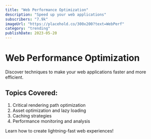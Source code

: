 ```yaml
---
title: "Web Performance Optimization"
description: "Speed up your web applications"
subscribers: "7.9k"
imageUrl: "https://placehold.co/300x200?text=WebPerf"
category: "trending"
publishDate: 2023-05-20
---
```


# Web Performance Optimization

Discover techniques to make your web applications faster and more efficient.

## Topics Covered:

1. Critical rendering path optimization
2. Asset optimization and lazy loading
3. Caching strategies
4. Performance monitoring and analysis

Learn how to create lightning-fast web experiences!
